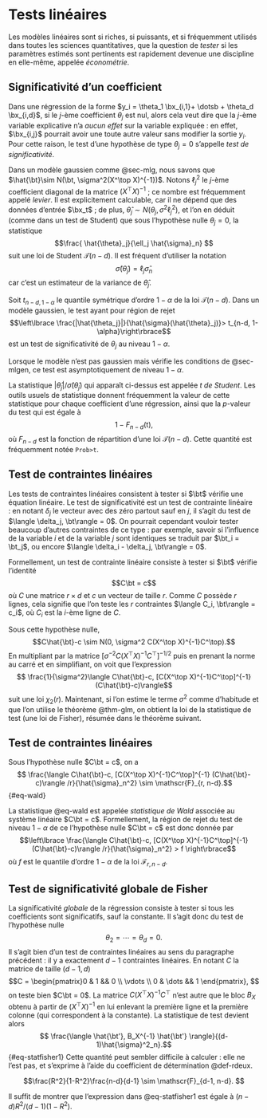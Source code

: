 # Tests linéaires

Les modèles linéaires sont si riches, si puissants, et si fréquemment utilisés dans toutes les sciences quantitatives, que la question de *tester* si les paramètres estimés sont pertinents est rapidement devenue une discipline en elle-même, appelée *économétrie*.  

## Significativité d'un coefficient

Dans une régression de la forme $y_i = \theta_1 \bx_{i,1}+ \dotsb + \theta_d \bx_{i,d}$, si le $j$-ème coefficient $\theta_j$ est nul, alors cela veut dire que la $j$-ème variable explicative n'a *aucun effet* sur la variable expliquée : en effet, $\bx_{i,j}$ pourrait avoir une toute autre valeur sans modifier la sortie $y_i$. Pour cette raison, le test d'une hypothèse de type $\theta_j = 0$ s'appelle *test de significativité*. 

Dans un modèle gaussien comme @sec-mlg, nous savons que $\hat{\bt}\sim N(\bt, \sigma^2(X^\top X)^{-1})$. Notons $\ell_j^2$ le $j$-ème coefficient diagonal de la matrice $(X^\top X)^{-1}$ ; ce nombre est fréquemment appelé *levier*. Il est explicitement calculable, car il ne dépend que des données d'entrée $\bx_t$ ; de plus, $\hat{\theta}_j \sim N(\theta_j, \sigma^2 \ell_{j}^2)$, et l'on en déduit (comme dans un test de Student) que sous l'hypothèse nulle $\theta_j=0$, la statistique 
$$\frac{ \hat{\theta}_j}{\ell_j \hat{\sigma}_n} $$
suit une loi de Student $\mathscr{T}(n-d)$. Il est fréquent d'utiliser la notation 
$$ \hat{\sigma}(\hat{\theta}_j) = \ell_j \hat{\sigma}_n$$
car c'est un estimateur de la variance de $\hat{\theta}_j$. 

:::{#thm-teststudent}

Soit $t_{n-d, 1-\alpha}$ le quantile symétrique d'ordre $1-\alpha$ de la loi $\mathscr{T}(n-d)$. Dans un modèle gaussien, le test ayant pour région de rejet
$$\left\lbrace  \frac{|\hat{\theta_j}|}{\hat{\sigma}(\hat{\theta}_j)}> t_{n-d, 1-\alpha}\right\rbrace$$
est un test de significativité de $\theta_j$ au niveau $1-\alpha$. 

Lorsque le modèle n'est pas gaussien mais vérifie les conditions de @sec-mlgen, ce test est asymptotiquement de niveau $1-\alpha$. 
:::

La statistique $|\hat{\theta}_j|/\hat{\sigma}(\hat{\theta}_j)$ qui apparaît ci-dessus est appelée *$\mathsf{t}$ de Student*. Les outils usuels de statistique donnent fréquemment la valeur de cette statistique pour chaque coefficient d'une régression, ainsi que la $p$-valeur du test qui est égale à 
$$1-F_{n-d}(\mathsf{t}), $$
où $F_{n-d}$ est la fonction de répartition d'une loi $\mathscr{T}(n-d)$. Cette quantité est fréquemment notée `Prob>t`. 



## Test de contraintes linéaires

Les tests de contraintes linéaires consistent à tester si $\bt$ vérifie une équation linéaire. Le test de significativité est un test de contrainte linéaire : en notant $\delta_j$ le vecteur avec des zéro partout sauf en $j$, il s'agit du test de $\langle \delta_j, \bt\rangle = 0$. On pourrait cependant vouloir tester beaucoup d'autres contraintes de ce type : par exemple, savoir si l'influence de la variable $i$ et de la variable $j$ sont identiques se traduit par $\bt_i = \bt_j$, ou encore $\langle \delta_i - \delta_j, \bt\rangle = 0$. 

Formellement, un test de contrainte linéaire consiste à tester si $\bt$ vérifie l'identité
$$C\bt = c$$
où $C$ une matrice $r \times d$ et $c$ un vecteur de taille $r$. Comme $C$ possède $r$ lignes, cela signifie que l'on teste les $r$ contraintes $\langle C_i, \bt\rangle = c_i$, où $C_i$ est la $i$-ème ligne de $C$. 

Sous cette hypothèse nulle, 
$$C\hat{\bt}-c \sim N(0, \sigma^2 C(X^\top X)^{-1}C^\top).$$
En multipliant par la matrice $[\sigma^{-2}C(X^\top X)^{-1}C^\top]^{-1/2}$ puis en prenant la norme au carré et en simplifiant, on voit que l'expression
$$ \frac{1}{\sigma^2}\langle C\hat{\bt}-c, [C(X^\top X)^{-1}C^\top]^{-1} (C\hat{\bt}-c)\rangle$$
suit une loi $\chi_2(r)$. 
Maintenant, si l'on estime le terme $\sigma^2$ comme d'habitude et que l'on utilise le théorème @thm-glm, on obtient la loi de la statistique de test (une loi de Fisher), résumée dans le théorème suivant. 

:::{#thm-Wald}

## Test de contraintes linéaires

Sous l'hypothèse nulle $C\bt = c$, on a 
$$ \frac{\langle C\hat{\bt}-c, [C(X^\top X)^{-1}C^\top]^{-1} (C\hat{\bt}-c)\rangle /r}{\hat{\sigma}_n^2} \sim \mathscr{F}_{r, n-d}.$${#eq-wald}

:::

La statistique @eq-wald est appelée *statistique de Wald* associée au système linéaire $C\bt = c$. Formellement, la région de rejet du test de niveau $1-\alpha$ de ce l'hypothèse nulle $C\bt = c$ est donc donnée par 
$$\left\lbrace \frac{\langle C\hat{\bt}-c, [C(X^\top X)^{-1}C^\top]^{-1} (C\hat{\bt}-c)\rangle /r}{\hat{\sigma}_n^2}  > f \right\rbrace$$
où $f$ est le quantile d'ordre $1-\alpha$ de la loi $\mathscr{F}_{r,n-d}$. 

## Test de significativité globale de Fisher

La significativité *globale* de la régression consiste à tester si tous les coefficients sont significatifs, sauf la constante. Il s'agit donc du test de l'hypothèse nulle
$$ \theta_2 = \dotsb = \theta_d = 0.$$
Il s'agit bien d'un test de contraintes linéaires au sens du paragraphe précédent : il y a exactement $d-1$ contraintes linéaires. En notant $C$ la matrice de taille $(d-1, d)$
$$C = \begin{pmatrix}0 & 1 && 0 \\ \vdots \\ 0 & \dots && 1 \end{pmatrix}, $$
on teste bien $C\bt = 0$. La matrice $C(X^\top X)^{-1}C^\top$ n'est autre que le bloc $B_X$ obtenu à partir de $(X^\top X)^{-1}$ en lui enlevant la première ligne et la première colonne (qui correspondent à la constante). La statistique de test devient alors 
$$ \frac{\langle \hat{\bt'}, B_X^{-1} \hat{\bt'} \rangle}{(d-1)\hat{\sigma}^2_n}.$${#eq-statfisher1}
Cette quantité peut sembler difficile à calculer : elle ne l'est pas, et s'exprime à l'aide du coefficient de détermination @def-rdeux. 

:::{#thm-fisher-sig}

$$\frac{R^2}{1-R^2}\frac{n-d}{d-1} \sim \mathscr{F}_{d-1, n-d}. $$

:::

:::{.proof}
Il suffit de montrer que l'expression dans @eq-statfisher1 est égale à $(n-d)R^2/(d-1)(1-R^2)$. 

:::